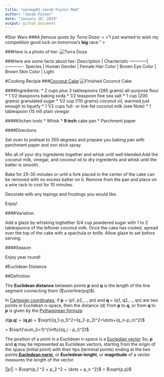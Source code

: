 ```yaml
---
title: "warmup01-Jacob-Fajnor.Rmd"
author: "Jacob Fajnor"
date: "January 28, 2019"
output: github_document
---
```

#Star Wars
###*A famous quote by Torra Doza*:
>
>"I just wanted to wish my competition good luck on tomorrow's **big** race."
>

###Here is a photo of her:
![Torra Doza](https://lumiere-a.akamaihd.net/v1/images/resistance-db-torra-main-image_6e7e32d3.jpeg?region=0%2C0%2C1560%2C878&width=960)

###Here are some facts about her:
Description | Chacteristic
------------|-------------
Species | Human
Gender | Female
Hair Color | Brown
Eye Color | Brown
Skin Color | Light

#Cooking Recipie
###[Coconut Cake](https://smittenkitchen.com/2019/01/plush-coconut-cake/)
![Finished Coconut Cake](https://smittenkitchendotcom.files.wordpress.com/2019/01/plush-coconut-cake-vegan.jpg?w=1024)


####Ingredients:
* 2 cups plus 3 tablespoons (285 grams) all-purpose flour
* 1 1/2 teaspoons baking soda
* 1/2 teaspoon fine sea salt
* 1 cup (200 grams) granulated sugar
* 1/2 cup (110 grams) coconut oil, warmed just enough to liquefy
* 1 1/2 cups full- or low-fat coconut milk (see Note)
* 1 tablespoon (15 ml) plain vinegar

####Kitchen tools
* Whisk
*  **9 inch** cake pan
* Parchment paper

####Directions

Set oven to preheat to 350 degrees and prepare you baking pan with parchment paper and non stick spray.

Mix all of your dry ingredents together and whisk unitl well blended.Add the coconut milk, vinegar, and coconut oil to dry ingredents and whisk unitl the batter is smooth.

Bake for 25-30 minutes or until a fork placed in the center of the cake can be removed with no excess batter on it. Remove from the pan and place on a wire rack to cool for 10 minutes.

Decorate with any topings and frostings you would like.

Enjoy!

####Variation

Add a glaze by whisking toghether 3/4 cup powdered sugar with 1 to 2 tablespoons of the leftover coconut milk. Once the cake has cooled, spread over the top of the cake with a spachula or knife. Allow glaze to set before serving.

####Season

Enjoy year round!


#Euclidean Distance

##Definition

The **Euclidean distance** between points **p** and **q** is the length of the line segment connecting them ($\overline{pq}$).

In [Cartesian coordinates](https://en.wikipedia.org/wiki/Cartesian_coordinates), if **p** = (p1, p2,..., pn) and **q** = (q1, q2,..., qn) are two points in Euclidean n-space, then the distance (d) from **p** to **q**, or from **q** to **p** is given by the [Pythagorean formula](https://en.wikipedia.org/wiki/Pythagorean_theorem):

d(**p**,**q**) = (**q**,**p**) = $\sqrt{(q_1-p_1)^2+(q_2-p_2)^2+\dots+(q_n-p_n)^2}$\ 
 
 = $\sqrt{\sum_{i=1}^{\infty}(q_i - p_i)^2}$
 
The position of a point in a Euclidean *n*-space is a [Eucledian vector](https://en.wikipedia.org/wiki/Euclidean_vector) So, **p** and **q** may be represented as Euclidean vectors, starting from the origin of the space (initial point) with their tips (terminal points) ending at the two points.[**Eucledean norm**](https://en.wikipedia.org/wiki/Euclidean_norm), or **Eucledean lenght**, or **magnitude** of a vector measures the length of the vector.

$||p||$ = $\sqrt{p_1 ^2 + p_2 ^2 + \dots + p_n ^2}$ = $\sqrt{p.p}$ 